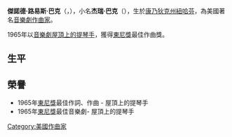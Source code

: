 {{unreferenced|time=2010-11-04T09:13:07+00:00}}
'''傑諾德·路易斯·巴克'''（{{lang|en|Jerrold Lewis Bock}}，{{bd|1928年|11月23日|2010年|11月3日|catIdx=Bock, Jerry}}），小名'''杰瑞·巴克'''（{{lang|en|Jerry Bock}}），生於[[康乃狄克州|康乃狄克州]][[紐哈芬|紐哈芬]]，為美國著名[[音樂劇|音樂劇]][[作曲家|作曲家]]。

1965年以[[音樂劇|音樂劇]][[屋頂上的提琴手|屋頂上的提琴手]]，獲得[[東尼獎|東尼獎]]最佳作曲獎。

==生平==
==榮譽==
*1965年[[東尼獎|東尼獎]]最佳作詞、作曲 - 屋頂上的提琴手
*1965年[[東尼獎|東尼獎]]最佳音樂劇- 屋頂上的提琴手

{{Authority control}}
{{DEFAULTSORT:Bock, Jerry}}
[[Category:美國作曲家|Category:美國作曲家]]